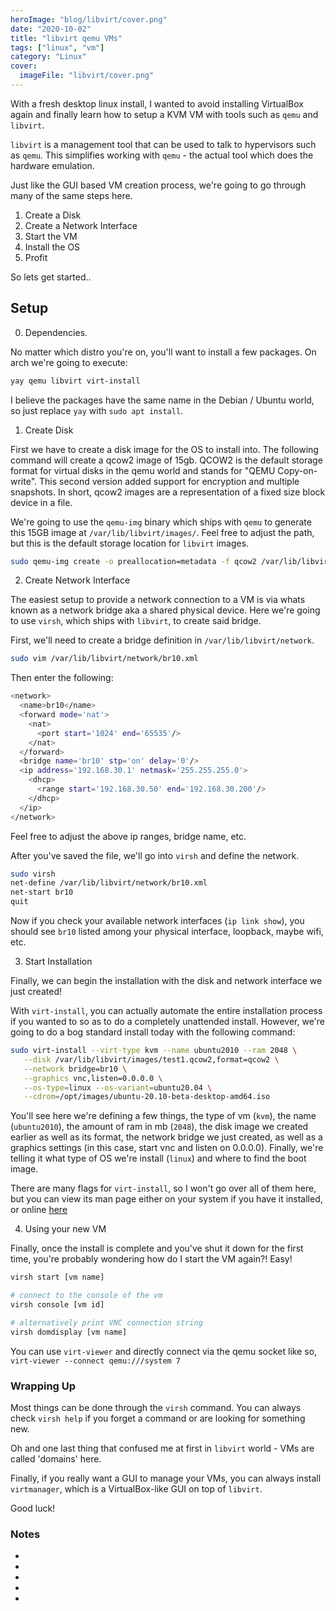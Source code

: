 ```yaml
---
heroImage: "blog/libvirt/cover.png"
date: "2020-10-02"
title: "libvirt qemu VMs"
tags: ["linux", "vm"]
category: "Linux"
cover:
  imageFile: "libvirt/cover.png"
---
```


With a fresh desktop linux install, I wanted to avoid installing VirtualBox again and finally learn how to setup a KVM VM with tools such as `qemu` and `libvirt`.

`libvirt` is a management tool that can be used to talk to hypervisors such as `qemu`. This simplifies working with `qemu` - the actual tool which does the hardware emulation.

Just like the GUI based VM creation process, we're going to go through many of the same steps here.

1. Create a Disk
2. Create a Network Interface
3. Start the VM
4. Install the OS
5. Profit

So lets get started..

## Setup

0. Dependencies.

No matter which distro you're on, you'll want to install a few packages. On arch we're going to execute:

<CodeEditor>

```bash
yay qemu libvirt virt-install
```

</CodeEditor>

I believe the packages have the same name in the Debian / Ubuntu world, so just replace `yay` with `sudo apt install`.

1. Create Disk

First we have to create a disk image for the OS to install into. The following command will create a qcow2 image of 15gb. QCOW2 is the default storage format for virtual disks in the qemu world and stands for "QEMU Copy-on-write". This second version added support for encryption and multiple snapshots. In short, qcow2 images are a representation of a fixed size block device in a file.

We're going to use the `qemu-img` binary which ships with `qemu` to generate this 15GB image at `/var/lib/libvirt/images/`. Feel free to adjust the path, but this is the default storage location for `libvirt` images.

<CodeEditor>

```bash
sudo qemu-img create -o preallocation=metadata -f qcow2 /var/lib/libvirt/images/test1.qcow2 15G
```

</CodeEditor>

2. Create Network Interface

The easiest setup to provide a network connection to a VM is via whats known as a network bridge aka a shared physical device. Here we're going to use `virsh`, which ships with `libvirt`, to create said bridge.

First, we'll need to create a bridge definition in `/var/lib/libvirt/network`.

<CodeEditor>

```bash
sudo vim /var/lib/libvirt/network/br10.xml
```

</CodeEditor>

Then enter the following:

<CodeEditor>

```bash
<network>
  <name>br10</name>
  <forward mode='nat'>
    <nat>
      <port start='1024' end='65535'/>
    </nat>
  </forward>
  <bridge name='br10' stp='on' delay='0'/>
  <ip address='192.168.30.1' netmask='255.255.255.0'>
    <dhcp>
      <range start='192.168.30.50' end='192.168.30.200'/>
    </dhcp>
  </ip>
</network>
```

</CodeEditor>

Feel free to adjust the above ip ranges, bridge name, etc.

After you've saved the file, we'll go into `virsh` and define the network.

<CodeEditor>

```bash
sudo virsh
net-define /var/lib/libvirt/network/br10.xml
net-start br10
quit
```

</CodeEditor>

Now if you check your available network interfaces (`ip link show`), you should see `br10` listed among your physical interface, loopback, maybe wifi, etc.

3. Start Installation

Finally, we can begin the installation with the disk and network interface we just created!

With `virt-install`, you can actually automate the entire installation process if you wanted to so as to do a completely unattended install. However, we're going to do a bog standard install today with the following command:

<CodeEditor>

```bash
sudo virt-install --virt-type kvm --name ubuntu2010 --ram 2048 \
   --disk /var/lib/libvirt/images/test1.qcow2,format=qcow2 \
   --network bridge=br10 \
   --graphics vnc,listen=0.0.0.0 \
   --os-type=linux --os-variant=ubuntu20.04 \
   --cdrom=/opt/images/ubuntu-20.10-beta-desktop-amd64.iso
```

</CodeEditor>

You'll see here we're defining a few things, the type of vm (`kvm`), the name (`ubuntu2010`), the amount of ram in mb (`2048`), the disk image we created earlier as well as its format, the network bridge we just created, as well as a graphics settings (in this case, start vnc and listen on 0.0.0.0). Finally, we're telling it what type of OS we're install (`linux`) and where to find the boot image.

There are many flags for `virt-install`, so I won't go over all of them here, but you can view its man page either on your system if you have it installed, or online [here](https://manpages.debian.org/testing/virtinst/virt-install.1.en.html)

4. Using your new VM

Finally, once the install is complete and you've shut it down for the first time, you're probably wondering how do I start the VM again?! Easy!

<CodeEditor>

```bash
virsh start [vm name]

# connect to the console of the vm
virsh console [vm id]

# alternatively print VNC connection string
virsh domdisplay [vm name]
```

</CodeEditor>

You can use `virt-viewer` and directly connect via the qemu socket like so, `virt-viewer --connect qemu:///system 7`

### Wrapping Up

Most things can be done through the `virsh` command. You can always check `virsh help` if you forget a command or are looking for something new.

Oh and one last thing that confused me at first in `libvirt` world - VMs are called 'domains' here.

Finally, if you really want a GUI to manage your VMs, you can always install `virtmanager`, which is a VirtualBox-like GUI on top of `libvirt`.

Good luck!

### Notes

- <ScreenshotLink
    url="https://en.wikipedia.org/wiki/QEMU"
    text="https://en.wikipedia.org/wiki/QEMU"
    className="reset"
  />
- <ScreenshotLink
    url="https://wiki.archlinux.org/title/libvirt#Management"
    text="https://wiki.archlinux.org/title/libvirt#Management"
    className="reset"
  />
- <ScreenshotLink
    url="https://linux.die.net/man/1/virt-install"
    text="https://linux.die.net/man/1/virt-install"
    className="reset"
  />
- <ScreenshotLink
    url="https://computingforgeeks.com/how-to-create-and-configure-bridge-networking-for-kvm-in-linux/"
    text="https://computingforgeeks.com/how-to-create-and-configure-bridge-networking-for-kvm-in-linux/"
    className="reset"
  />
- <ScreenshotLink
    url="https://linuxconfig.org/how-to-use-bridged-networking-with-libvirt-and-kvm"
    text="https://linuxconfig.org/how-to-use-bridged-networking-with-libvirt-and-kvm"
    className="reset"
  />
